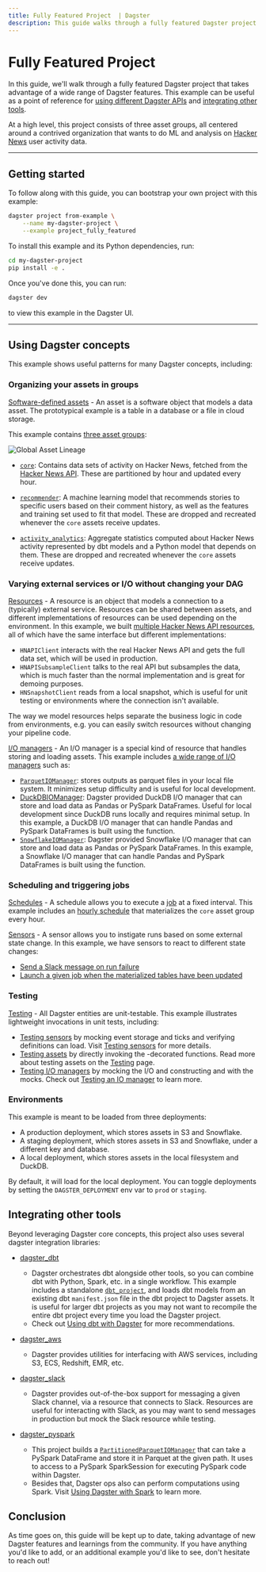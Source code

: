 ```yaml
---
title: Fully Featured Project  | Dagster
description: This guide walks through a fully featured Dagster project that uses many of Dagster's features.
---
```


# Fully Featured Project

In this guide, we'll walk through a fully featured Dagster project that takes advantage of a wide range of Dagster features. This example can be useful as a point of reference for [using different Dagster APIs](#using-dagster-concepts) and [integrating other tools](#integrating-other-tools).

At a high level, this project consists of three asset groups, all centered around a contrived organization that wants to do ML and analysis on [Hacker News](https://news.ycombinator.com/) user activity data.

---

## Getting started

<CodeReferenceLink filePath="examples/project_fully_featured/" />

To follow along with this guide, you can bootstrap your own project with this example:

```bash
dagster project from-example \
    --name my-dagster-project \
    --example project_fully_featured
```

To install this example and its Python dependencies, run:

```bash
cd my-dagster-project
pip install -e .
```

Once you've done this, you can run:

```bash
dagster dev
```

to view this example in the Dagster UI.

---

## Using Dagster concepts

This example shows useful patterns for many Dagster concepts, including:

### Organizing your assets in groups

[Software-defined assets](/concepts/assets/software-defined-assets) - An asset is a software object that models a data asset. The prototypical example is a table in a database or a file in cloud storage.

This example contains [three asset groups](https://github.com/dagster-io/dagster/blob/master/examples/project_fully_featured/project_fully_featured/assets/\__init\_\_.py):

<Image
alt="Global Asset Lineage"
src="/images/guides/fully-featured-project/global-asset-lineage.png"
width={4064}
height={2488}
/>

- [`core`](https://github.com/dagster-io/dagster/tree/master/examples/project_fully_featured/project_fully_featured/assets/core): Contains data sets of activity on Hacker News, fetched from the [Hacker News API](https://github.com/HackerNews/API). These are partitioned by hour and updated every hour.

- [`recommender`](https://github.com/dagster-io/dagster/tree/master/examples/project_fully_featured/project_fully_featured/assets/recommender): A machine learning model that recommends stories to specific users based on their comment history, as well as the features and training set used to fit that model. These are dropped and recreated whenever the `core` assets receive updates.

- [`activity_analytics`](https://github.com/dagster-io/dagster/tree/master/examples/project_fully_featured/project_fully_featured/assets/activity_analytics): Aggregate statistics computed about Hacker News activity represented by dbt models and a Python model that depends on them. These are dropped and recreated whenever the `core` assets receive updates.

### Varying external services or I/O without changing your DAG

[Resources](/concepts/resources) - A resource is an object that models a connection to a (typically) external service. Resources can be shared between assets, and different implementations of resources can be used depending on the environment. In this example, we built [multiple Hacker News API resources](https://github.com/dagster-io/dagster/blob/master/examples/project_fully_featured/project_fully_featured/resources/hn_resource.py), all of which have the same interface but different implementations:

- `HNAPIClient` interacts with the real Hacker News API and gets the full data set, which will be used in production.
- `HNAPISubsampleClient` talks to the real API but subsamples the data, which is much faster than the normal implementation and is great for demoing purposes.
- `HNSnapshotClient` reads from a local snapshot, which is useful for unit testing or environments where the connection isn't available.

The way we model resources helps separate the business logic in code from environments, e.g. you can easily switch resources without changing your pipeline code.

[I/O managers](/concepts/io-management/io-managers) - An I/O manager is a special kind of resource that handles storing and loading assets. This example includes [a wide range of I/O managers](https://github.com/dagster-io/dagster/tree/master/examples/project_fully_featured/project_fully_featured/resources) such as:

- [`ParquetIOManager`](https://github.com/dagster-io/dagster/blob/master/examples/project_fully_featured/project_fully_featured/resources/parquet_io_manager.py): stores outputs as parquet files in your local file system. It minimizes setup difficulty and is useful for local development.
- [DuckDBIOManager](/\_apidocs/libraries/dagster-duckdb#dagster_duckdb): Dagster provided DuckDB I/O manager that can store and load data as Pandas or PySpark DataFrames. Useful for local development since DuckDB runs locally and requires minimal setup. In this example, a DuckDB I/O manager that can handle Pandas and PySpark DataFrames is built using the <PyObject module="dagster_duckdb" object="build_duckdb_io_manager" /> function.
- [`SnowflakeIOManager`](/integrations/snowflake): Dagster provided Snowflake I/O manager that can store and load data as Pandas or PySpark DataFrames. In this example, a Snowflake I/O manager that can handle Pandas and PySpark DataFrames is built using the <PyObject module="dagster_snowflake" object="build_snowflake_io_manager" /> function.

### Scheduling and triggering jobs

[Schedules](/concepts/partitions-schedules-sensors/schedules) - A schedule allows you to execute a [job](/concepts/ops-jobs-graphs/jobs) at a fixed interval. This example includes an [hourly schedule](https://github.com/dagster-io/dagster/blob/master/examples/project_fully_featured/project_fully_featured/jobs.py) that materializes the `core` asset group every hour.

[Sensors](/concepts/partitions-schedules-sensors/sensors) - A sensor allows you to instigate runs based on some external state change. In this example, we have sensors to react to different state changes:

- [Send a Slack message on run failure](https://github.com/dagster-io/dagster/blob/master/examples/project_fully_featured/project_fully_featured/sensors/slack_on_failure_sensor.py)
- [Launch a given job when the materialized tables have been updated](https://github.com/dagster-io/dagster/blob/master/examples/project_fully_featured/project_fully_featured/sensors/hn_tables_updated_sensor.py)

### Testing

[Testing](/concepts/testing) - All Dagster entities are unit-testable. This example illustrates lightweight invocations in unit tests, including:

- [Testing sensors](https://github.com/dagster-io/dagster/blob/master/examples/project_fully_featured/project_fully_featured_tests/test_sensors) by mocking event storage and ticks and verifying definitions can load. Visit [Testing sensors](/concepts/partitions-schedules-sensors/sensors#testing-sensors) for more details.
- [Testing assets](https://github.com/dagster-io/dagster/tree/master/examples/project_fully_featured/project_fully_featured_tests/recommender_tests/assets_tests) by directly invoking the <PyObject object="asset" decorator />-decorated functions. Read more about testing assets on the [Testing](https://docs.dagster.io/concepts/testing#testing-software-defined-assets) page.
- [Testing I/O managers](https://github.com/dagster-io/dagster/tree/master/examples/project_fully_featured/project_fully_featured_tests/test_resources) by mocking the I/O and constructing <PyObject object="OutputContext" /> and <PyObject object="InputContext" /> with the mocks. Check out [Testing an IO manager](/concepts/io-management/io-managers#testing-an-io-manager) to learn more.

### Environments

This example is meant to be loaded from three deployments:

- A production deployment, which stores assets in S3 and Snowflake.
- A staging deployment, which stores assets in S3 and Snowflake, under a different key and database.
- A local deployment, which stores assets in the local filesystem and DuckDB.

By default, it will load for the local deployment. You can toggle deployments by setting the `DAGSTER_DEPLOYMENT` env var to `prod` or `staging`.

## Integrating other tools

Beyond leveraging Dagster core concepts, this project also uses several dagster integration libraries:

- [dagster_dbt](/\_apidocs/libraries/dagster-dbt)

  - Dagster orchestrates dbt alongside other tools, so you can combine dbt with Python, Spark, etc. in a single workflow. This example includes a standalone [`dbt_project`](https://github.com/dagster-io/dagster/tree/master/examples/project_fully_featured/dbt_project), and loads dbt models from an existing dbt `manifest.json` file in the dbt project to Dagster assets. It is useful for larger dbt projects as you may not want to recompile the entire dbt project every time you load the Dagster project.
  - Check out [Using dbt with Dagster](/integrations/dbt) for more recommendations.

- [dagster_aws](/\_apidocs/libraries/dagster-aws)

  - Dagster provides utilities for interfacing with AWS services, including S3, ECS, Redshift, EMR, etc.

- [dagster_slack](/\_apidocs/libraries/dagster-slack)

  - Dagster provides out-of-the-box support for messaging a given Slack channel, via a resource that connects to Slack. Resources are useful for interacting with Slack, as you may want to send messages in production but mock the Slack resource while testing.

- [dagster_pyspark](/\_apidocs/libraries/dagster-pyspark)

  - This project builds a [`PartitionedParquetIOManager`](https://github.com/dagster-io/dagster/blob/master/examples/project_fully_featured/project_fully_featured/resources/parquet_io_manager.py) that can take a PySpark DataFrame and store it in Parquet at the given path. It uses <PyObject module="dagster_pyspark" object="pyspark_resource" /> to access to a PySpark SparkSession for executing PySpark code within Dagster.
  - Besides that, Dagster ops also can perform computations using Spark. Visit [Using Dagster with Spark](/integrations/spark) to learn more.

## Conclusion

As time goes on, this guide will be kept up to date, taking advantage of new Dagster features and learnings from the community. If you have anything you'd like to add, or an additional example you'd like to see, don't hesitate to reach out!
